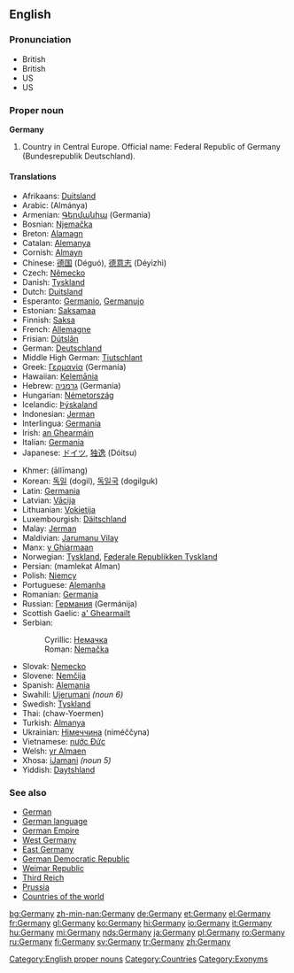 ==English==
{{wikipedia}}
===Pronunciation===
*British {{IPA|[ˈdʒɜːmənɪ]}}
*British {{SAMPA|/dZ3:m@nI/}}
*US {{IPA|[ˈdʒɜːrmənɪ]}}
*US {{SAMPA|/dZ3`:mIni/}}

===Proper noun===
[[Category:English proper nouns]]
'''Germany'''

# Country in Central Europe. Official name: Federal Republic of Germany (Bundesrepublik Deutschland).

====Translations====
{{top}}
*Afrikaans: [[Duitsland]]
*Arabic: {{ARchar|[[المانيا]]}} (Almánya) {{f}}
*Armenian: [[Գերմանիա]] (Germania)
*Bosnian: [[Njemačka]] {{f}}
*Breton: [[Alamagn]]
*Catalan: [[Alemanya]]
*Cornish: [[Almayn]]
*Chinese: [[德国]] (Déguó), [[德意志]] (Déyìzhì)
*Czech: [[Německo]] {{n}}
*Danish: [[Tyskland]]
*Dutch: [[Duitsland]] {{n}}
*Esperanto: [[Germanio]], [[Germanujo]]
*Estonian: [[Saksamaa]]
*Finnish: [[Saksa]]
*French: [[Allemagne]] {{f}}
*Frisian: [[Dútslân]] {{n}}
*German: [[Deutschland]] {{n}}
*Middle High German: [[Tiutschlant]] {{n}}
*Greek: [[Γερμανία]] (Germanía) {{f}}
*Hawaiian: [[Kelemānia]]
*Hebrew: [[גרמניה]] (Germania) {{f}}
*Hungarian: [[Németország]]
*Icelandic: [[Þýskaland]] {{n}}
*Indonesian: [[Jerman]]
*Interlingua: [[Germania]]
*Irish: [[an Ghearmáin]] {{f}}
*Italian: [[Germania]] {{f}}
*Japanese: [[ドイツ]], [[独逸]] (Dóitsu)
{{mid}}
*Khmer: {{KMchar|[[ឤលឺម៉ង់]]}} (āllīmang)
*Korean: [[독일]] (dogil), [[독일국]] (dogilguk)
*Latin: [[Germania]] {{f}}
*Latvian: [[Vācija]] {{f}}
*Lithuanian: [[Vokietija]] {{f}}
*Luxembourgish: [[Däitschland]] {{n}}
*Malay: [[Jerman]]
*Maldivian: [[Jarumanu Vilay]]
*Manx: [[y Ghiarmaan]]
*Norwegian: [[Tyskland]], [[Føderale Republikken Tyskland]]
*Persian: {{FAchar|[[مملکت المان]]}} (mamlekat Alman)
*Polish: [[Niemcy]]
*Portuguese: [[Alemanha]] {{f}}
*Romanian: [[Germania]] {{f}}
*Russian: [[Германия]] (Germánija) {{f}}
*Scottish Gaelic: [[a' Ghearmailt]] {{f}}
*Serbian:
*:Cyrillic: [[Немачка]] {{f}}
*:Roman: [[Nemačka]] {{f}}
*Slovak: [[Nemecko]] {{n}}
*Slovene: [[Nemčija]] {{f}}
*Spanish: [[Alemania]] {{f}}
*Swahili: [[Ujerumani]] ''(noun 6)''
*Swedish: [[Tyskland]]
*Thai: {{THchar|[[ชาวเยอรมัน]]}} (chaw-Yoermen)
*Turkish: [[Almanya]]
*Ukrainian: [[Німеччина]] (niméččyna) {{f}}
*Vietnamese: [[nước Đức]]
*Welsh: [[yr Almaen]] {{f}}
*Xhosa: [[iJamani]] ''(noun 5)''
*Yiddish: [[Daytshland]] 
{{bottom}}

===See also===
*[[German]]
*[[German language]]
*[[German Empire]]
*[[West Germany]]
*[[East Germany]]
*[[German Democratic Republic]]
*[[Weimar Republic]]
*[[Third Reich]]
*[[Prussia]]
*[[Countries of the world]]

[[Category:Countries]]
[[Category:Exonyms]]

[[bg:Germany]]
[[zh-min-nan:Germany]]
[[de:Germany]]
[[et:Germany]]
[[el:Germany]]
[[fr:Germany]]
[[gl:Germany]]
[[ko:Germany]]
[[hi:Germany]]
[[io:Germany]]
[[it:Germany]]
[[hu:Germany]]
[[mi:Germany]]
[[nds:Germany]]
[[ja:Germany]]
[[pl:Germany]]
[[ro:Germany]]
[[ru:Germany]]
[[fi:Germany]]
[[sv:Germany]]
[[tr:Germany]]
[[zh:Germany]]